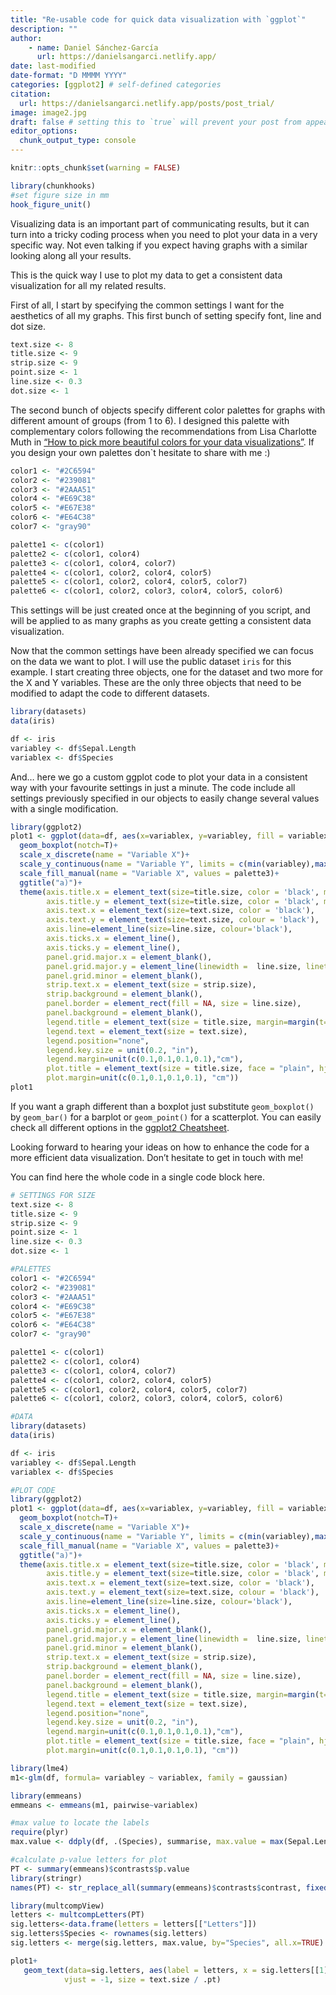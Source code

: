 ```yaml
---
title: "Re-usable code for quick data visualization with `ggplot`"
description: ""
author:
    - name: Daniel Sánchez-García
      url: https://danielsangarci.netlify.app/
date: last-modified
date-format: "D MMMM YYYY"
categories: [ggplot2] # self-defined categories
citation: 
  url: https://danielsangarci.netlify.app/posts/post_trial/ 
image: image2.jpg
draft: false # setting this to `true` will prevent your post from appearing on your listing page until you're ready!
editor_options: 
  chunk_output_type: console
---
```


```r
knitr::opts_chunk$set(warning = FALSE)

library(chunkhooks)
#set figure size in mm
hook_figure_unit()
```

Visualizing data is an important part of communicating results, but it can turn into a tricky coding process when you need to plot your data in a very specific way. Not even talking if you expect having graphs with a similar looking along all your results.

This is the quick way I use to plot my data to get a consistent data visualization for all my related results.

First of all, I start by specifying the common settings I want for the aesthetics of all my graphs. This first bunch of setting specify font, line and dot size.

```r

text.size <- 8
title.size <- 9
strip.size <- 9
point.size <- 1
line.size <- 0.3
dot.size <- 1

```

The second bunch of objects specify different color palettes for graphs with different amount of groups (from 1 to 6). I designed this palette with complementary colors following the recommendations from Lisa Charlotte Muth in ["How to pick more beautiful colors for your data visualizations"](https://blog.datawrapper.de/beautifulcolors/). If you design your own palettes don\`t hesitate to share with me :)

```r

color1 <- "#2C6594"
color2 <- "#239081"
color3 <- "#2AAA51"
color4 <- "#E69C38"
color5 <- "#E67E38"
color6 <- "#E64C38"
color7 <- "gray90"

palette1 <- c(color1)
palette2 <- c(color1, color4)
palette3 <- c(color1, color4, color7)
palette4 <- c(color1, color2, color4, color5)
palette5 <- c(color1, color2, color4, color5, color7)
palette6 <- c(color1, color2, color3, color4, color5, color6)

```

This settings will be just created once at the beginning of you script, and will be applied to as many graphs as you create getting a consistent data visualization.

Now that the common settings have been already specified we can focus on the data we want to plot. I will use the public dataset `iris` for this example. I start creating three objects, one for the dataset and two more for the X and Y variables. These are the only three objects that need to be modified to adapt the code to different datasets.

```r

library(datasets)
data(iris)

df <- iris
variabley <- df$Sepal.Length
variablex <- df$Species

```

And... here we go a custom ggplot code to plot your data in a consistent way with your favourite settings in just a minute. The code include all settings previously specified in our objects to easily change several values with a single modification.

```r

library(ggplot2)
plot1 <- ggplot(data=df, aes(x=variablex, y=variabley, fill = variablex))+
  geom_boxplot(notch=T)+
  scale_x_discrete(name = "Variable X")+
  scale_y_continuous(name = "Variable Y", limits = c(min(variabley),max(variabley)*1.03))+
  scale_fill_manual(name = "Variable X", values = palette3)+
  ggtitle("a)")+
  theme(axis.title.x = element_text(size=title.size, color = 'black', margin=margin(t=6, r=0, b=0, l=0)),
        axis.title.y = element_text(size=title.size, color = 'black', margin=margin(t=0, r=6, b=0, l=0)),
        axis.text.x = element_text(size=text.size, color = 'black'),
        axis.text.y = element_text(size=text.size, colour = 'black'),
        axis.line=element_line(size=line.size, colour='black'),
        axis.ticks.x = element_line(),
        axis.ticks.y = element_line(),
        panel.grid.major.x = element_blank(),
        panel.grid.major.y = element_line(linewidth =  line.size, linetype = 'dotted', color = "grey50"),
        panel.grid.minor = element_blank(),
        strip.text.x = element_text(size = strip.size),
        strip.background = element_blank(),
        panel.border = element_rect(fill = NA, size = line.size),
        panel.background = element_blank(),
        legend.title = element_text(size = title.size, margin=margin(t=0, r=0, b=0, l=0)),
        legend.text = element_text(size = text.size),
        legend.position="none",
        legend.key.size = unit(0.2, "in"),
        legend.margin=unit(c(0.1,0.1,0.1,0.1),"cm"),
        plot.title = element_text(size = title.size, face = "plain", hjust = -0.05, vjust = 0),
        plot.margin=unit(c(0.1,0.1,0.1,0.1), "cm"))
plot1
```

If you want a graph different than a boxplot just substitute `geom_boxplot()` by `geom_bar()` for a barplot or `geom_point()` for a scatterplot. You can easily check all different options in the [ggplot2 Cheatsheet](https://rstudio.github.io/cheatsheets/html/data-visualization.html#geoms).

Looking forward to hearing your ideas on how to enhance the code for a more efficient data visualization. Don't hesitate to get in touch with me!

You can find here the whole code in a single code block here.

``` r
# SETTINGS FOR SIZE
text.size <- 8
title.size <- 9
strip.size <- 9
point.size <- 1
line.size <- 0.3
dot.size <- 1

#PALETTES
color1 <- "#2C6594"
color2 <- "#239081"
color3 <- "#2AAA51"
color4 <- "#E69C38"
color5 <- "#E67E38"
color6 <- "#E64C38"
color7 <- "gray90"

palette1 <- c(color1)
palette2 <- c(color1, color4)
palette3 <- c(color1, color4, color7)
palette4 <- c(color1, color2, color4, color5)
palette5 <- c(color1, color2, color4, color5, color7)
palette6 <- c(color1, color2, color3, color4, color5, color6)

#DATA
library(datasets)
data(iris)

df <- iris
variabley <- df$Sepal.Length
variablex <- df$Species

#PLOT CODE
library(ggplot2)
plot1 <- ggplot(data=df, aes(x=variablex, y=variabley, fill = variablex))+
  geom_boxplot(notch=T)+
  scale_x_discrete(name = "Variable X")+
  scale_y_continuous(name = "Variable Y", limits = c(min(variabley),max(variabley)*1.03))+
  scale_fill_manual(name = "Variable X", values = palette3)+
  ggtitle("a)")+
  theme(axis.title.x = element_text(size=title.size, color = 'black', margin=margin(t=6, r=0, b=0, l=0)),
        axis.title.y = element_text(size=title.size, color = 'black', margin=margin(t=0, r=6, b=0, l=0)),
        axis.text.x = element_text(size=text.size, color = 'black'),
        axis.text.y = element_text(size=text.size, colour = 'black'),
        axis.line=element_line(size=line.size, colour='black'),
        axis.ticks.x = element_line(),
        axis.ticks.y = element_line(),
        panel.grid.major.x = element_blank(),
        panel.grid.major.y = element_line(linewidth =  line.size, linetype = 'dotted', color = "grey50"),
        panel.grid.minor = element_blank(),
        strip.text.x = element_text(size = strip.size),
        strip.background = element_blank(),
        panel.border = element_rect(fill = NA, size = line.size),
        panel.background = element_blank(),
        legend.title = element_text(size = title.size, margin=margin(t=0, r=0, b=0, l=0)),
        legend.text = element_text(size = text.size),
        legend.position="none",
        legend.key.size = unit(0.2, "in"),
        legend.margin=unit(c(0.1,0.1,0.1,0.1),"cm"),
        plot.title = element_text(size = title.size, face = "plain", hjust = -0.03, vjust = 0),
        plot.margin=unit(c(0.1,0.1,0.1,0.1), "cm"))
```

```r
library(lme4)
m1<-glm(df, formula= variabley ~ variablex, family = gaussian)

library(emmeans)
emmeans <- emmeans(m1, pairwise~variablex)

#max value to locate the labels
require(plyr)
max.value <- ddply(df, .(Species), summarise, max.value = max(Sepal.Length))

#calculate p-value letters for plot
PT <- summary(emmeans)$contrasts$p.value
library(stringr)
names(PT) <- str_replace_all(summary(emmeans)$contrasts$contrast, fixed(" "), "")

library(multcompView)
letters <- multcompLetters(PT)
sig.letters<-data.frame(letters = letters[["Letters"]])
sig.letters$Species <- rownames(sig.letters)
sig.letters <- merge(sig.letters, max.value, by="Species", all.x=TRUE)

```

```r

plot1+
   geom_text(data=sig.letters, aes(label = letters, x = sig.letters[[1]], y = max.value),
            vjust = -1, size = text.size / .pt)

```
